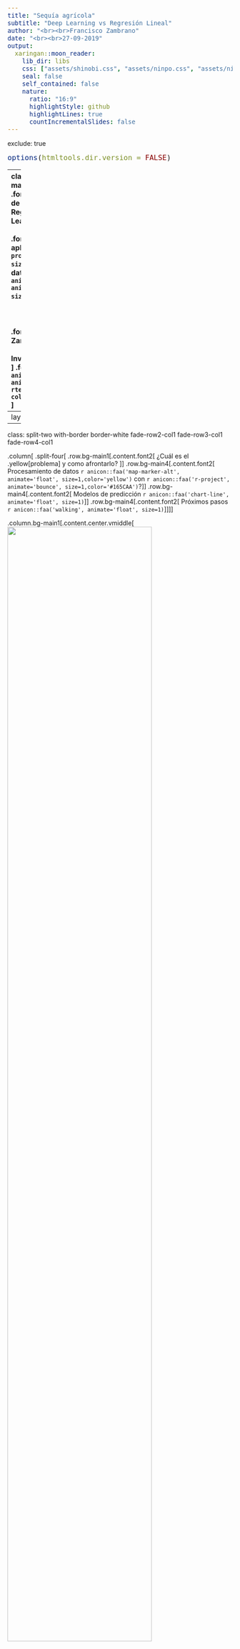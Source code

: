 ```yaml
---
title: "Sequía agrícola"
subtitle: "Deep Learning vs Regresión Lineal"
author: "<br><br>Francisco Zambrano"
date: "<br><br>27-09-2019"
output:
  xaringan::moon_reader:
    lib_dir: libs
    css: ["assets/shinobi.css", "assets/ninpo.css", "assets/ninjutsu.css"]
    seal: false
    self_contained: false
    nature:
      ratio: "16:9"
      highlightStyle: github
      highlightLines: true
      countIncrementalSlides: false
---
```

exclude: true
<style type="text/css">
code.r{
  font-size: 16px;
}
pre {
  font-size: 16px !important;
}
</style>
```r
options(htmltools.dir.version = FALSE)
```
---
class: split-two
<link rel="stylesheet" href="https://cdnjs.cloudflare.com/ajax/libs/font-awesome/4.7.0/css/font-awesome.min.css">
.column.bg-main1[
.font2.comfortaa.coral[Predicción de sequía agrícola en Chile:<br> Regresión lineal vs Deep Learning]<br><br>
.font_large.comfortaa[Una aplicación en `r anicon::faa('r-project', animate='bounce', size=1,color='#165CAA')` con datos geoespaciales `r anicon::faa('map-marker-alt', animate='float', size=1,color='#165CAA')`]
</br></br></br></br>
.font2.comfortaa[Francisco Zambrano  Bigiarini <br><br> Investigador en .yellow[Hémera]<br>]
.font1.comfortaa[`r anicon::faa('link', animate='vertical', rtext='&nbsp;hemera.umayor.cl', color='white')` <br>]

.font_large.comfortaa[`r anicon::faa('github', animate='pulse', rtext=' frzambra', color='white')` <br> `r anicon::faa('twitter', animate='pulse', rtext=' @frzambra', color='00acee')`<br>`r anicon::faa('envelope', animate='pulse', rtext=' francisco.zambrano@umayor.cl', color='white')`<br>]
.font_large.comfortaa[LatinR 2019, Santiago, Chile</br>
27 Septiembre, 2019]
</br>
.font_large[`r anicon::faa('link', animate='vertical', rtext='&nbsp;https://bit.ly/2nbSV4A', color='white')`
]
]
.column.bg-main3.center[
</br></br>
.vmiddle[<img src="slide_img/rmDEM.gif" width=95%>]
]
<!-- --- -->
<!-- class: bg-main1 -->

<!-- # Why am I here? -->

<!-- -- -->
<!-- ### Teach you how to code in R `r emo::ji("x")` -->

<!-- -- -->
<!-- ### Teach you how you *should* use R `r emo::ji("heavy_check_mark")` -->

<!-- -- -->
<!-- ### Teach you how to make writing R code enjoyable `r emo::ji("heavy_check_mark")` -->

<!-- -- -->
<!-- ### Teach you how to learn R `r emo::ji("heavy_check_mark")` -->

<!-- --- -->
<!-- class: middle bg-main1 -->

<!-- # How most academics learn R -->

<!-- <img src="slide_img/throw_into_pool.gif" width=50%> -->

<!-- --- -->
<!-- class: middle bg-main1 -->

<!-- # How .yellow[should] you use R? -->

---
layout: true
---
class: split-two with-border border-white fade-row2-col1 fade-row3-col1 fade-row4-col1

.column[
  .split-four[
  .row.bg-main1[.content.font2[
¿Cuál es el .yellow[problema] y como afrontarlo?
  ]]
  .row.bg-main4[.content.font2[
Procesamiento de datos `r anicon::faa('map-marker-alt', animate='float', size=1,color='yellow')` con `r anicon::faa('r-project', animate='bounce', size=1,color='#165CAA')`?
]]
  .row.bg-main4[.content.font2[
Modelos de predicción `r anicon::faa('chart-line', animate='float', size=1)`
]]
  .row.bg-main4[.content.font2[
Próximos pasos `r anicon::faa('walking', animate='float', size=1)`]]
]]

.column.bg-main1[.content.center.vmiddle[
<img src="slide_img/GRETA-TRUMP-740x430.jpg" width=80%>
<img src="slide_img/2014-2018-global-temperatures-gif.gif" width=80%>
]]


<!-- --- -->
<!-- class: hide-row2-col1 hide-row3-col1 hide-row4-col1  -->
<!-- <img src="slide_img/GRETA-TRUMP-740x430.jpg" width=80%> -->
<!-- <img src="slide_img/2014-2018-global-temperatures-gif.gif" width=80%> -->
<!-- --- -->
<!-- class: hide-row3-col1 hide-row4-col1 -->
<!-- <img src="slide_img/sf_hex.gif" width=40%> -->
<!-- <img src="slide_img/r4ds.png" width=40%> -->
<!-- <img src="slide_img/stack_overflow.png" width=40%> -->
<!-- --- -->
<!-- class: hide-row4-col1 -->
<!-- <img src="slide_img/DeepLearn.png" width=80%> -->

<!-- --- -->
<!-- class: -->
<!-- <img src="slide_img/travolta.gif" width=80%> -->

<!-- --- -->
<!-- class: fade-row2-col1 fade-row3-col1 fade-row4-col1  -->
---
layout: false
class: bg-main1

# .yellow[Sequía] agrícola en Chile

.font2.comfortaa[Déficit de .yellow[precipitación] persistente en la zona .yellow[Centro-Sur] de Chile desde el año 2007.]

.center[<img src="slide_img/SPI12_zcNDVI_2000-2017.png" width=70%>]

<!-- --- -->
<!-- layout: false -->
<!-- class: bg-main1 -->
<!-- # .yellow[Sequía] en Chile -->

<!-- ## Año 2019 -->

<!-- .center[<img src="slide_img/declaEmergenciaAgricola.png" width=80%>] -->

---
layout: false
class: bg-main1
# ¿Cómo podemos evaluar la sequía agrícola a escala regional?

.font2.comfortaa[
- Modelos de simulación de crecimiento de cultivos `r icon::fa('times')`

- Encuestas productivas (rendimientos, producción) `r icon::fa('times')`

- Uso de un .yellow[proxy] de producción agrícola. `r icon::fa('check')`
  - Índices de vegetación obtenidos de imágenes satelitales.

]

---
layout: false
class: bg-main1

# .yellow[Proxy] de producción agrícola 

.font2.comfortaa[.yelloe[NDVI:] índice más utilizado]

.center[<img src="slide_img/NDVI-seasonal-profile.jpg" width=60%>]

---
class: bg-main1

# .yellow[Proxy] propuesto

.font2.comfortaa[Considera el acumulado en la temporada]

.center[<img src="slide_img/proxy_zcNDVI.png" width=70%>]

---
class: bg-main1

# Propuesta de predicción

.font2.comfortaa[
- .yellow[Data:] Series temporaels de datos satelitales entre año 2000 al 2017 
  - Índices de vegetación (MOD13Q1)
  - Landcover y Fenología (MCD12Q1, MCD12Q2)
  - Precipitación (CHIRPS v2)
  
- .yellow[Output:] proxy de producción agrícola $(zcNDVI)$

- .yellow[Inputs:]
  - Proxy de producción meses antes del término de la temporada agrícola.
  - Índices de precipitacion estandarizada (SPI), 1, 3, 6, 12 y 24 meses.
  - Índices de oscilación climática (PDO y MEI)
]
---
layout: false
class: bg-main1

# Propuesta de predicción

.font2.comfortaa[
- .yellow[¿Cuándo?:] 1 a 6 meses antes del término de la temporada agrícola

- .yellow[¿Dónde?:] A nivel de distrito censal entre las regiones de Coquimbo a Los Ríos.
]

---
class: split-two with-border border-white fade-row1-col1 fade-row3-col1 fade-row4-col1

.column[
  .split-four[
  .row.bg-main1[.content.font2[
¿Cuál es el .yellow[problema] y como afrontarlo?
  ]]
  .row.bg-main4[.content.font2[
Procesamiento de datos `r anicon::faa('map-marker-alt', animate='float', size=1,color='yellow')` con `r anicon::faa('r-project', animate='bounce', size=1,color='#165CAA')`?
]]
  .row.bg-main4[.content.font2[
Modelos de predicción `r anicon::faa('chart-line', animate='float', size=1)`
]]
  .row.bg-main4[.content.font2[
Próximos pasos `r anicon::faa('walking', animate='float', size=1)`]]
]]

.column.bg-main1[.content.center.vmiddle[
<img src="slide_img/sf_hex.gif" width=40%>
<img src="slide_img/r4ds.png" width=40%>
<img src="slide_img/R_SpatialAnalytics.png" width=40%>
]]

---
layout: false
class: bg-main1

# ¿Por qué utilizar  `r anicon::faa('r-project', animate='bounce', size=1,color='#165CAA')` para procesar datos geoespaciales?

.blockquote.font_large[
- Por todas las ventajas que tiene para análisis de datos e investigación reproducible.

- Porque existe el paquete .yellow[sp] `(Pebesma and Bivand, 2005)`

- Porque existe el paquete .yellow[raster] `(Hijmans, 2010)`
]

---
layout: false
class: bg-main1

# ¿Por qué utilizar  `r anicon::faa('r-project', animate='bounce', size=1,color='#165CAA')` para procesar datos geoespaciales?

.center[<img src="slide_img/sp_dependencies.png" width=80%>]
---
class: bg-main1

# Principales .yellow[paquetes] usados

.font2.comfortaa[
- .yellow[raster] `(Hijmans, 2010)` `r icon::fa('arrow-right')` Procesamiento de series temporales de imágenes satelitales

- .yellow[maptools] `(Bivand et al., 2003)` `r icon::fa('arrow-right')` Manejo de datos vectoriales

- .yellow[ggplot2] `(Wickham, 2007)` `r icon::fa('arrow-right')` Gráficos y mapas

- .yellow[plyr] `(Wickham, 2008)` `r icon::fa('arrow-right')` Procesamiento de datos agregados a nivel de distrito censal
]

---
class: bg-main1

# Principales .yellow[paquetes] usados

.font2.comfortaa[
Más tarde:

- .yellow[sf] `(Pebesma, 2016)`

- .yellow[dplyr] `(Wickham, 2014)` 

- .yellow[purrr] `(Henry and Wickham, 2015)`
]

---
layout: true
class: split-two with-border border-white

.column[
  .split-four[
  .row.bg-main1[.content.font2[
Se determinaron los distritos censales con superfice cultivada.
  ]]
  .row.bg-main4[.content.font2[
Para c/u se estimó el inicio de la temporada agrícola (SOS)
]]
  .row.bg-main4[.content.font2[
Para c/u se estimó el término de la temporada agrícola (EOS)
]]
  .row.bg-main4[.content.font2[
Para c/distrito se calculó el proxy $(zcNDVI)$]]
]]

.column.bg-main3[.content.center.vmiddle[
{{content}}
]] 

---
class: hide-row2-col1 hide-row3-col1 hide-row4-col1 
<img src="slide_img/study_area_croplands.png" width=40%>
---
class: hide-row3-col1 hide-row4-col1
<img src="slide_img/growing_season_sos.png" width=40%>
<img src="slide_img/phenologyScale.png" width=40%>
---
class: hide-row4-col1
<img src="slide_img/growing_season_length_EOS.png" width=40%>
<img src="slide_img/phenologyScale.png" width=40%>

---
class:
<img src="slide_img/proxy_zcNDVI.png" width=100%>
<img src="slide_img/ImageCube.png" width=40%>
<img src="slide_img/tidy-2.png" width=40%>

---
layout: false
class: bg-main1

# Validación del .yellow[proxy]

<img src="slide_img/validation_proxy.jpg" width=57%>
<img src="slide_img/Proxy-1.png" width=33%>

---
class: split-two with-border border-white fade-row1-col1 fade-row2-col1 fade-row4-col1

.column[
  .split-four[
  .row.bg-main1[.content.font2[
¿Cuál es el .yellow[problema] y como afrontarlo?
  ]]
  .row.bg-main4[.content.font2[
Procesamiento de datos `r anicon::faa('map-marker-alt', animate='float', size=1,color='yellow')` con `r anicon::faa('r-project', animate='bounce', size=1,color='#165CAA')`?
]]
  .row.bg-main4[.content.font2[
Modelos de predicción `r anicon::faa('chart-line', animate='float', size=1)`
]]
  .row.bg-main4[.content.font2[
Próximos pasos `r anicon::faa('walking', animate='float', size=1)`]]
]]

.column.bg-main1[.content.center.vmiddle[
<img src="slide_img/sf_hex.gif" width=40%>
<img src="slide_img/r4ds.png" width=40%>
<img src="slide_img/R_SpatialAnalytics.png" width=40%>
]]

---
layout: false
class: bg-main1

# Deep Learning vs Regresión Lineal

.font2.comfortaa[

- Se utilizó un esquema .yellow[LOOCV (leave-one-out cross-validation)]
- Se dejó una temporada fuera y se entreno el modelo con el resto.

.center[<img src="slide_img/LOOCV_esquema.jpg" width=80%>]

<!-- $$RMSE_{cv} = \sqrt{\frac{\sum{(zcNDVI^S-\widehat{zcNDVI^S})^2}}{n}}$$ -->

<!-- $$R^2_{cv}$$ -->

]

---
class: bg-main1

.font2.comfortaa[

# Deep Learning vs Regresión Lineal


- Deep Learning: paquete .yellow[H2O] `(LeDell et al., 2014)`
  - Optimización de hyperparámetro .yellow[Random Grid Search]
  - 15 predictores `X` 758 und `X` 17 temporadas `X` 6 tiempos = 1.159.740 datos

- Regresión lineal: función .yellow[lm]
  - 12 predictores `X` 758 und `X` 17 temporadas `X` 6 tiempos = 927.792 regresiones
  - Se Seleccionó el predictor con el menor error $(RMSE_{cv})$

- Evaluación de los modelos: $RMSE_{cv}$ y $R^2_{cv}$
]
---
class: bg-main1

# Resultados

.center[<img src="slide_img/boxplot_accuracies_r2.jpg" width=90%>]

---
class: bg-main1

# Resultados

.center[<img src="slide_img/boxplot_accuracies_rmse.jpg" width=90%>]

---
class: bg-main1

# Resultados
## Regresión lineal

.center[<img src="slide_img/olr_map.jpg" width=90%>]

---
class: bg-main1

# Resultados
## Deep Learning

.center[<img src="slide_img/dl_map.jpg" width=90%>]

---
class: split-two with-border border-white fade-row1-col1 fade-row2-col1 fade-row3-col1

.column[
  .split-four[
  .row.bg-main1[.content.font2[
¿Cuál es el .yellow[problema] y como afrontarlo?
  ]]
  .row.bg-main4[.content.font2[
Procesamiento de datos `r anicon::faa('map-marker-alt', animate='float', size=1,color='yellow')` con `r anicon::faa('r-project', animate='bounce', size=1,color='#165CAA')`?
]]
  .row.bg-main4[.content.font2[
Modelos de predicción `r anicon::faa('chart-line', animate='float', size=1)`
]]
  .row.bg-main4[.content.font2[
Próximos pasos `r anicon::faa('walking', animate='float', size=1)`]]
]]

.column.bg-main1[.content.center.vmiddle[
<img src="slide_img/travolta.gif" width=90%>
]]
---
layout: false
class: bg-main1

# Algunas Observaciones

.font2.comfortaa[

- Deep Learning (Black Box).

- Una simple regresión lineal (.yellow[en este caso]) iguala a Deep Learning

- Pocos datos para Deep Learning `(LeDell, 2019)`

]

<img src="slide_img/perfo_AI_data_size.png" width=40%><img src="slide_img/not_enough_data.png" width=60%>

---
class: bg-main1

# Alternativas

.font2.comfortaa[

- Probar .yellow[en este caso] con Gradient Boosting Machine (GBM)

- Realizar el análisis a nivel de .yellow[pixel] con Deep Learning

- Incorporar el paquete .yellow[lime] `(Pederson and Benesty,2017)` para dar interpretabilidad a Deep Learning

- Implementar el procesamiento con los paquetes .yellow[stars] `(Pebesma, 2018)`, .yellow[gdalcubes] `(Appel and Pebesma, 2019)` para mejorar la eficiencia.  

]


---
class: bg-main1 center
#Thanks!

<img src="slide_img/thank-you.gif" width=90%>


